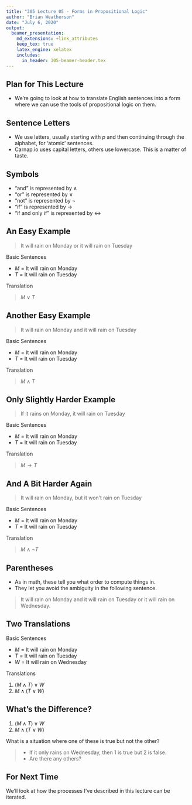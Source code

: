 ```yaml
---
title: "305 Lecture 05 - Forms in Propositional Logic"
author: "Brian Weatherson"
date: "July 6, 2020"
output: 
  beamer_presentation:
    md_extensions: +link_attributes
    keep_tex: true
    latex_engine: xelatex
    includes:
      in_header: 305-beamer-header.tex
---
```


## Plan for This Lecture

- We're going to look at how to translate English sentences into a form where we can use the tools of propositional logic on them.

## Sentence Letters

- We use letters, usually starting with $p$ and then continuing through the alphabet, for 'atomic' sentences. 
- Carnap.io uses capital letters, others use lowercase. This is a matter of taste.

## Symbols

- "and" is represented by $\wedge$
- "or" is represented by $\vee$
- "not" is represented by $\neg$
- "if" is represented by $\rightarrow$
- "if and only if" is represented by $\leftrightarrow$

## An Easy Example

> It will rain on Monday or it will rain on Tuesday

Basic Sentences

- $M$ = It will rain on Monday
- $T$ = It will rain on Tuesday

Translation

> $M \vee T$

## Another Easy Example

> It will rain on Monday and it will rain on Tuesday

Basic Sentences

- $M$ = It will rain on Monday
- $T$ = It will rain on Tuesday

Translation

> $M \wedge T$

## Only Slightly Harder Example

> If it rains on Monday, it will rain on Tuesday

Basic Sentences

- $M$ = It will rain on Monday
- $T$ = It will rain on Tuesday

Translation

> $M \rightarrow T$

## And A Bit Harder Again

> It will rain on Monday, but it won't rain on Tuesday

Basic Sentences

- $M$ = It will rain on Monday
- $T$ = It will rain on Tuesday

Translation

> $M \wedge \neg T$

## Parentheses

- As in math, these tell you what order to compute things in.
- They let you avoid the ambiguity in the following sentence.

> It will rain on Monday and it will rain on Tuesday or it will rain on Wednesday.

## Two Translations

Basic Sentences

- $M$ = It will rain on Monday
- $T$ = It will rain on Tuesday
- $W$ = It will rain on Wednesday

Translations

1. $(M \wedge T) \vee W$
2. $M \wedge (T \vee W)$

## What's the Difference?

1. $(M \wedge T) \vee W$
2. $M \wedge (T \vee W)$

What is a situation where one of these is true but not the other?

> - If it only rains on Wednesday, then 1 is true but 2 is false.
> - Are there any others?

## For Next Time

We'll look at how the processes I've described in this lecture can be iterated.